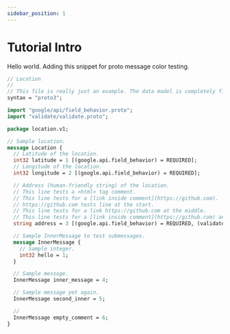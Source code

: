 ```yaml
---
sidebar_position: 1
---
```


# Tutorial Intro

Hello world. Adding this snippet for proto message color testing.

```protobuf
// Location
//
// This file is really just an example. The data model is completely fictional.
syntax = "proto3";

import "google/api/field_behavior.proto";
import "validate/validate.proto";

package location.v1;

// Sample location.
message Location {
  // Latitude of the location.
  int32 latitude = 1 [(google.api.field_behavior) = REQUIRED];
  // Longitude of the location.
  int32 longitude = 2 [(google.api.field_behavior) = REQUIRED];

  // Address (human-friendly string) of the location.
  // This line tests a <html> tag comment.
  // This line tests for a [link inside comment](https://github.com).
  // https://github.com tests line at the start.
  // This line tests for a link https://github.com at the middle.
  // This line tests for a [link inside comment](https://github.com) and https://github.com.
  string address = 3 [(google.api.field_behavior) = REQUIRED, (validate.rules).string.min_len = 1];

  // Sample InnerMessage to test submessages.
  message InnerMessage {
    // Sample integer.
    int32 hello = 1;
  }

  // Sample message.
  InnerMessage inner_message = 4;

  // Sample message yet again.
  InnerMessage second_inner = 5;

  //
  InnerMessage empty_comment = 6;
}

```
